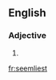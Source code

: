 ==English==
===Adjective===
{{infl|en|adjective superlative form}}

# {{superlative of|[[seemly]]}}

[[fr:seemliest]]